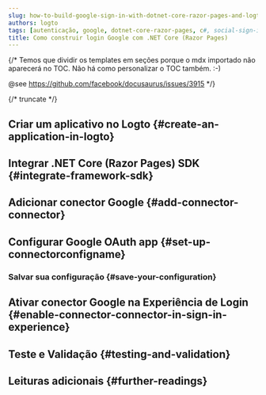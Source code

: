 ```yaml
---
slug: how-to-build-google-sign-in-with-dotnet-core-razor-pages-and-logto
authors: logto
tags: [autenticação, google, dotnet-core-razor-pages, c#, social-sign-in, sign-in, login]
title: Como construir login Google com .NET Core (Razor Pages)
---
```


{/*
  Temos que dividir os templates em seções porque o mdx importado não aparecerá no TOC.
  Não há como personalizar o TOC também. :-)

  @see https://github.com/facebook/docusaurus/issues/3915
*/}




{/* truncate */}

<Intro connector={connector} sdk=".NET Core (Razor Pages)" link="https://learn.microsoft.com/aspnet/core/razor-pages" />

## Criar um aplicativo no Logto \{#create-an-application-in-logto}

<CreateApplication type="Aplicativo web tradicional" framework=".NET Core (Razor Pages)" />

## Integrar .NET Core (Razor Pages) SDK \{#integrate-framework-sdk}

<IntegrateSdk />

## Adicionar conector Google \{#add-connector-connector}

<AddSocialConnector connector={connector} framework=".NET Core (Razor Pages)" />

## Configurar Google OAuth app \{#set-up-connectorconfigname}

<ConnectorGuide />

### Salvar sua configuração \{#save-your-configuration}

<SaveYourConfiguration connector={connector} />

## Ativar conector Google na Experiência de Login \{#enable-connector-connector-in-sign-in-experience}

<EnableSocialConnector connector={connector} />

## Teste e Validação \{#testing-and-validation}

<TestingAndValidation connector={connector} sdk=".NET Core (Razor Pages)" />

## Leituras adicionais \{#further-readings}

<FurtherReadings />